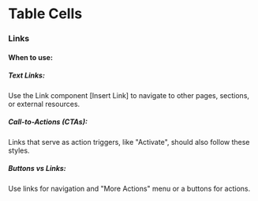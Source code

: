 # Table Cells 

### Links

#### When to use:
##### Text Links: 
Use the Link component [Insert Link] to navigate to other pages, sections, or external resources.
##### Call-to-Actions (CTAs): 

Links that serve as action triggers, like "Activate", should also follow these styles.
##### Buttons vs Links: 

Use links for navigation and "More Actions" menu or a buttons for actions.
